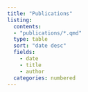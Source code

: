 ```yaml
---
title: "Publications"
listing:
  contents:
  - "publications/*.qmd"
  type: table
  sort: "date desc"
  fields: 
    - date
    - title
    - author
  categories: numbered
---
```

